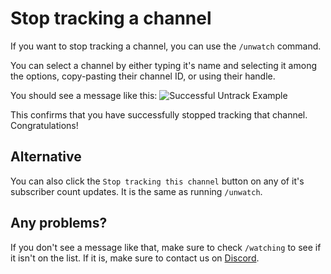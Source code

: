 # Stop tracking a channel

If you want to stop tracking a channel, you can use the `/unwatch` command.

You can select a channel by either typing it's name and selecting it among the options, copy-pasting their channel ID, or using their handle.

You should see a message like this:
![Successful Untrack Example](/docs/successful_untrack.png)

This confirms that you have successfully stopped tracking that channel. Congratulations!

## Alternative

You can also click the `Stop tracking this channel` button on any of it's subscriber count updates. It is the same as running `/unwatch`.

## Any problems?

If you don't see a message like that, make sure to check `/watching` to see if it isn't on the list. If it is, make sure to contact us on [Discord](/discord).
